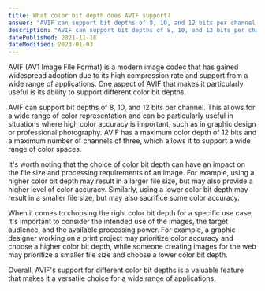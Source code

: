 ```yaml
---
title: What color bit depth does AVIF support?
answer: "AVIF can support bit depths of 8, 10, and 12 bits per channel. AVIF has a maximum color depth of 12 bits and a maximum number of channels of three."
description: "AVIF can support bit depths of 8, 10, and 12 bits per channel. AVIF has a maximum color depth of 12 bits and a maximum number of channels of three."
datePublished: 2021-11-18
dateModified: 2023-01-03
---
```


AVIF (AV1 Image File Format) is a modern image codec that has gained widespread adoption due to its high compression rate and support from a wide range of applications. One aspect of AVIF that makes it particularly useful is its ability to support different color bit depths.

AVIF can support bit depths of 8, 10, and 12 bits per channel. This allows for a wide range of color representation and can be particularly useful in situations where high color accuracy is important, such as in graphic design or professional photography. AVIF has a maximum color depth of 12 bits and a maximum number of channels of three, which allows it to support a wide range of color spaces.

It's worth noting that the choice of color bit depth can have an impact on the file size and processing requirements of an image. For example, using a higher color bit depth may result in a larger file size, but may also provide a higher level of color accuracy. Similarly, using a lower color bit depth may result in a smaller file size, but may also sacrifice some color accuracy.

When it comes to choosing the right color bit depth for a specific use case, it's important to consider the intended use of the images, the target audience, and the available processing power. For example, a graphic designer working on a print project may prioritize color accuracy and choose a higher color bit depth, while someone creating images for the web may prioritize a smaller file size and choose a lower color bit depth.

Overall, AVIF's support for different color bit depths is a valuable feature that makes it a versatile choice for a wide range of applications.
